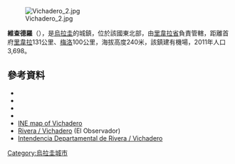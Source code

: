 [[Image:Vichadero_2.jpg|right]]

{{Coord|31|47|S|54|42|W|display=title}}

'''維查德羅'''（{{lang-es|Vichadero}}），是[[烏拉圭|烏拉圭]]的城鎮，位於該國東北部，由[[里韋拉省|里韋拉省]]負責管轄，距離首府[[里韋拉|里韋拉]]131公里、[[梅洛|梅洛]]100公里，海拔高度240米，該鎮建有機場，2011年人口3,698。

==參考資料==
*{{cite web |url=http://www0.parlamento.gub.uy/leyes/AccesoTextoLey.asp?Ley=11484 |title=Ley Nº 11.484 |publisher=República Oriental del Uruguay, Poder Legislativo |date=1950 |accessdate=4 September 2012 |archive-date=2013-04-21 |archive-url=https://archive.is/20130421175959/http://www0.parlamento.gub.uy/leyes/AccesoTextoLey.asp?Ley=11484 |dead-url=yes }}
*{{cite web |url=http://www0.parlamento.gub.uy/leyes/AccesoTextoLey.asp?Ley=15538 |title=Ley Nº 15.538 |publisher=República Oriental del Uruguay, Poder Legislativo |date=1984 |accessdate=4 September 2012 |deadurl=yes |archiveurl=https://www.webcitation.org/6DGx8u6da?url=http://www0.parlamento.gub.uy/leyes/AccesoTextoLey.asp?Ley=15538 |archivedate=2012年12月29日 }}
*{{cite web |url=http://www.ine.gub.uy/censos2011/resultadosfinales/cuadros/NIVEL%20DEPARTAMENTAL/Rivera/P_3_RIV.xls |title=Censos 2011 Cuadros Rivera |date=2012 |publisher=INE |accessdate=25 August 2012 |deadurl=yes |archiveurl=https://www.webcitation.org/6CNgEgl5H?url=http://www.ine.gub.uy/censos2011/resultadosfinales/cuadros/NIVEL%20DEPARTAMENTAL/Rivera/P_3_RIV.xls |archivedate=2012年11月23日 }}
*{{cite web |url=http://www.ine.gub.uy/biblioteca/toponimico/Categorizaci%F3n%20localidades%20urbanas%20orden%20alfab%E9tico.pdf |title=Statistics of urban localities (1963–2004) |publisher=INE |date=2012 |format=PDF |accessdate=4 September 2012 |archive-date=2012-11-05 |archive-url=https://www.webcitation.org/6BwcL0IuY?url=http://www.ine.gub.uy/biblioteca/toponimico/Categorizaci%F3n%20localidades%20urbanas%20orden%20alfab%E9tico.pdf |dead-url=no }}
*[https://web.archive.org/web/20121010051851/http://www.ine.gub.uy/mapas/censos2011/para%20colgar%20en%20web/pdf/13_UYRV/Localidades/A3H_13621%20Vichadero.pdf INE map of Vichadero]
*[https://www.webcitation.org/6DGx6MnhL?url=http://www.elobservador.com.uy/noticia/96531/rivera/ Rivera / Vichadero] (El Observador)
*[https://web.archive.org/web/20111020091436/http://www.rivera.gub.uy/departamento/municipios/vichadero.html Intendencia Departamental de Rivera / Vichadero]

{{Uruguay-geo-stub}}
[[Category:烏拉圭城市|Category:烏拉圭城市]]